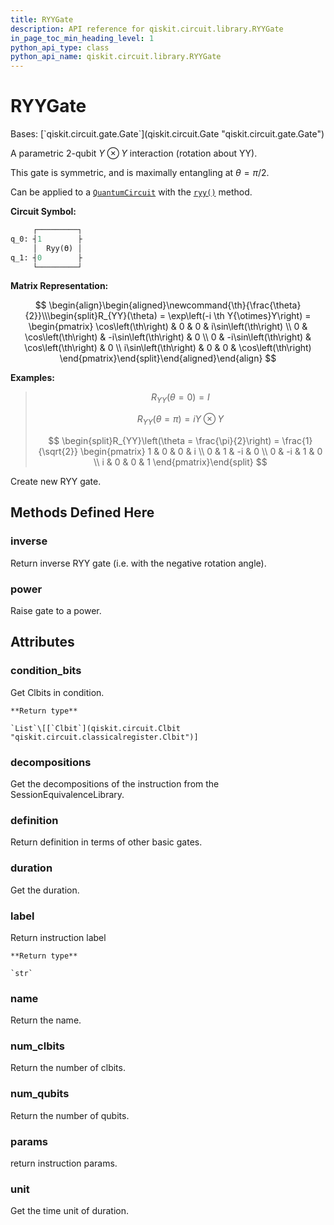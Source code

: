 ```yaml
---
title: RYYGate
description: API reference for qiskit.circuit.library.RYYGate
in_page_toc_min_heading_level: 1
python_api_type: class
python_api_name: qiskit.circuit.library.RYYGate
---
```


# RYYGate

<Class id="qiskit.circuit.library.RYYGate" github="https://github.com/qiskit/qiskit/tree/stable/0.23/qiskit/circuit/library/standard_gates/ryy.py" signature="RYYGate(theta, label=None)">
  Bases: [`qiskit.circuit.gate.Gate`](qiskit.circuit.Gate "qiskit.circuit.gate.Gate")

  A parametric 2-qubit $Y \otimes Y$ interaction (rotation about YY).

  This gate is symmetric, and is maximally entangling at $\theta = \pi/2$.

  Can be applied to a [`QuantumCircuit`](qiskit.circuit.QuantumCircuit "qiskit.circuit.QuantumCircuit") with the [`ryy()`](qiskit.circuit.QuantumCircuit#ryy "qiskit.circuit.QuantumCircuit.ryy") method.

  **Circuit Symbol:**

  ```python
       ┌─────────┐
  q_0: ┤1        ├
       │  Ryy(ϴ) │
  q_1: ┤0        ├
       └─────────┘
  ```

  **Matrix Representation:**

  $$
   \begin{align}\begin{aligned}\newcommand{\th}{\frac{\theta}{2}}\\\begin{split}R_{YY}(\theta) = \exp\left(-i \th Y{\otimes}Y\right) =
      \begin{pmatrix}
          \cos\left(\th\right)   & 0           & 0           & i\sin\left(\th\right) \\
          0           & \cos\left(\th\right)   & -i\sin\left(\th\right) & 0 \\
          0           & -i\sin\left(\th\right) & \cos\left(\th\right)   & 0 \\
          i\sin\left(\th\right)  & 0           & 0           & \cos\left(\th\right)
      \end{pmatrix}\end{split}\end{aligned}\end{align} 
  $$

  **Examples:**

  > $$
  > R_{YY}(\theta = 0) = I
  > $$
  >
  > $$
  > R_{YY}(\theta = \pi) = i Y \otimes Y
  > $$
  >
  > $$
  > \begin{split}R_{YY}\left(\theta = \frac{\pi}{2}\right) = \frac{1}{\sqrt{2}}
  >                         \begin{pmatrix}
  >                             1 & 0 & 0 & i \\
  >                             0 & 1 & -i & 0 \\
  >                             0 & -i & 1 & 0 \\
  >                             i & 0 & 0 & 1
  >                         \end{pmatrix}\end{split}
  > $$

  Create new RYY gate.

  ## Methods Defined Here

  ### inverse

  <Function id="qiskit.circuit.library.RYYGate.inverse" signature="RYYGate.inverse()">
    Return inverse RYY gate (i.e. with the negative rotation angle).
  </Function>

  ### power

  <Function id="qiskit.circuit.library.RYYGate.power" signature="RYYGate.power(exponent)">
    Raise gate to a power.
  </Function>

  ## Attributes

  ### condition\_bits

  <Attribute id="qiskit.circuit.library.RYYGate.condition_bits" name="condition_bits">
    Get Clbits in condition.

    **Return type**

    `List`\[[`Clbit`](qiskit.circuit.Clbit "qiskit.circuit.classicalregister.Clbit")]
  </Attribute>

  ### decompositions

  <Attribute id="qiskit.circuit.library.RYYGate.decompositions" name="decompositions">
    Get the decompositions of the instruction from the SessionEquivalenceLibrary.
  </Attribute>

  ### definition

  <Attribute id="qiskit.circuit.library.RYYGate.definition" name="definition">
    Return definition in terms of other basic gates.
  </Attribute>

  ### duration

  <Attribute id="qiskit.circuit.library.RYYGate.duration" name="duration">
    Get the duration.
  </Attribute>

  ### label

  <Attribute id="qiskit.circuit.library.RYYGate.label" name="label">
    Return instruction label

    **Return type**

    `str`
  </Attribute>

  ### name

  <Attribute id="qiskit.circuit.library.RYYGate.name" name="name">
    Return the name.
  </Attribute>

  ### num\_clbits

  <Attribute id="qiskit.circuit.library.RYYGate.num_clbits" name="num_clbits">
    Return the number of clbits.
  </Attribute>

  ### num\_qubits

  <Attribute id="qiskit.circuit.library.RYYGate.num_qubits" name="num_qubits">
    Return the number of qubits.
  </Attribute>

  ### params

  <Attribute id="qiskit.circuit.library.RYYGate.params" name="params">
    return instruction params.
  </Attribute>

  ### unit

  <Attribute id="qiskit.circuit.library.RYYGate.unit" name="unit">
    Get the time unit of duration.
  </Attribute>
</Class>


